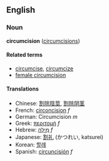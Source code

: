 ==English==
===Noun===
'''circumcision''' ([[circumcisions]])

====Related terms====
*[[circumcise]], [[circumcize]]
*[[female circumcision]]

====Translations====
*Chinese: [[割除陰莖]], [[割除阴茎]]
*French: [[circoncision]] ''f''
*German: Circumcision ''m''
*Greek: [[περιτομή]] ''f''
*Hebrew: [[מילה|מִילָה]] ''f''
*Japanese: [[割礼]] (かつれい, katsurei)
*Korean: [[할례]]
*Spanish: [[circuncisión]] ''f''
